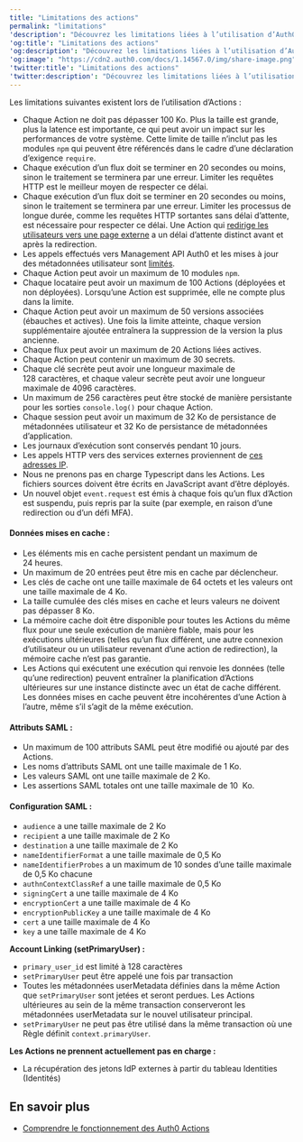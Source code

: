 ```yaml
---
title: "Limitations des actions"
permalink: "limitations"
'description': "Découvrez les limitations liées à l’utilisation d’Auth0 Actions."
'og:title': "Limitations des actions"
'og:description': "Découvrez les limitations liées à l’utilisation d’Auth0 Actions."
'og:image': "https://cdn2.auth0.com/docs/1.14567.0/img/share-image.png"
'twitter:title': "Limitations des actions"
'twitter:description': "Découvrez les limitations liées à l’utilisation d’Auth0 Actions."
---
```


Les limitations suivantes existent lors de l’utilisation d’Actions :

* Chaque Action ne doit pas dépasser 100 Ko. Plus la taille est grande, plus la latence est importante, ce qui peut avoir un impact sur les performances de votre système. Cette limite de taille n’inclut pas les modules `npm` qui peuvent être référencés dans le cadre d’une déclaration d’exigence `require`.
* Chaque exécution d’un flux doit se terminer en 20 secondes ou moins, sinon le traitement se terminera par une erreur. Limiter les requêtes HTTP est le meilleur moyen de respecter ce délai.
* Chaque exécution d’un flux doit se terminer en 20 secondes ou moins, sinon le traitement se terminera par une erreur. Limiter les processus de longue durée, comme les requêtes HTTP sortantes sans délai d’attente, est nécessaire pour respecter ce délai. Une Action qui [redirige les utilisateurs vers une page externe](/docs/docs/fr-ca/customize/actions/explore-triggers/signup-and-login-triggers/login-trigger/redirect-with-actions) a un délai d’attente distinct avant et après la redirection.
* Les appels effectués vers <Tooltip href="/docs/docs/fr-ca/glossary?term=management-api" tip="Management API
Un produit permettant aux clients d’effectuer des tâches administratives." cta="Voir le glossaire">Management API</Tooltip> Auth0 et les mises à jour des métadonnées utilisateur sont [limités](/docs/docs/fr-ca/troubleshoot/customer-support/operational-policies/rate-limit-policy/management-api-endpoint-rate-limits).
* Chaque Action peut avoir un maximum de 10 modules `npm`.
* Chaque locataire peut avoir un maximum de 100 Actions (déployées et non déployées). Lorsqu’une Action est supprimée, elle ne compte plus dans la limite.
* Chaque Action peut avoir un maximum de 50 versions associées (ébauches et actives). Une fois la limite atteinte, chaque version supplémentaire ajoutée entraînera la suppression de la version la plus ancienne.
* Chaque flux peut avoir un maximum de 20 Actions liées actives.
* Chaque Action peut contenir un maximum de 30 secrets.
* Chaque clé secrète peut avoir une longueur maximale de 128 caractères, et chaque valeur secrète peut avoir une longueur maximale de 4096 caractères.
* Un maximum de 256 caractères peut être stocké de manière persistante pour les sorties `console.log()` pour chaque Action.
* Chaque session peut avoir un maximum de 32 Ko de persistance de métadonnées utilisateur et 32 Ko de persistance de métadonnées d’application.
* Les journaux d’exécution sont conservés pendant 10 jours.
* Les appels HTTP vers des services externes proviennent de [ces adresses IP](/docs/docs/fr-ca/secure/security-guidance/data-security/allowlist).
* Nous ne prenons pas en charge Typescript dans les Actions. Les fichiers sources doivent être écrits en JavaScript avant d’être déployés.
* Un nouvel objet `event.request` est émis à chaque fois qu’un flux d’Action est suspendu, puis repris par la suite (par exemple, en raison d’une redirection ou d’un défi <Tooltip href="/docs/docs/fr-ca/glossary?term=multifactor-authentication" tip="Authentification multifacteur (MFA)
Processus d’authentification de l’utilisateur qui utilise un facteur en plus du nom d’utilisateur et du mot de passe, tel qu’un code par SMS." cta="Voir le glossaire">MFA</Tooltip>).

#### Données mises en cache :

* Les éléments mis en cache persistent pendant un maximum de 24 heures.
* Un maximum de 20 entrées peut être mis en cache par déclencheur.
* Les clés de cache ont une taille maximale de 64 octets et les valeurs ont une taille maximale de 4 Ko.
* La taille cumulée des clés mises en cache et leurs valeurs ne doivent pas dépasser 8 Ko.
* La mémoire cache doit être disponible pour toutes les Actions du même flux pour une seule exécution de manière fiable, mais pour les exécutions ultérieures (telles qu’un flux différent, une autre connexion d’utilisateur ou un utilisateur revenant d’une action de redirection), la mémoire cache n’est pas garantie.
* Les Actions qui exécutent une exécution qui renvoie les données (telle qu’une redirection) peuvent entraîner la planification d’Actions ultérieures sur une instance distincte avec un état de cache différent. Les données mises en cache peuvent être incohérentes d’une Action à l’autre, même s’il s’agit de la même exécution.

#### Attributs SAML :

* Un maximum de 100 attributs <Tooltip href="/docs/docs/fr-ca/glossary?term=security-assertion-markup-language" tip="Security Assertion Markup Language (SAML)
Protocole normalisé permettant à deux parties d’échanger des informations d’authentification sans mot de passe." cta="Voir le glossaire">SAML</Tooltip> peut être modifié ou ajouté par des Actions.
* Les noms d’attributs SAML ont une taille maximale de 1 Ko.
* Les valeurs SAML ont une taille maximale de 2 Ko.
* Les assertions SAML totales ont une taille maximale de 10  Ko.

#### Configuration SAML :

* `audience` a une taille maximale de 2 Ko
* `recipient` a une taille maximale de 2 Ko
* `destination` a une taille maximale de 2 Ko
* `nameIdentifierFormat` a une taille maximale de 0,5 Ko
* `nameIdentifierProbes` a un maximum de 10 sondes d’une taille maximale de 0,5 Ko chacune
* `authnContextClassRef` a une taille maximale de 0,5 Ko
* `signingCert` a une taille maximale de 4 Ko
* `encryptionCert` a une taille maximale de 4 Ko
* `encryptionPublicKey` a une taille maximale de 4 Ko
* `cert` a une taille maximale de 4 Ko
* `key` a une taille maximale de 4 Ko

**Account Linking (setPrimaryUser) :**

* `primary_user_id` est limité à 128 caractères
* `setPrimaryUser` peut être appelé une fois par transaction
* Toutes les métadonnées userMetadata définies dans la même Action que `setPrimaryUser` sont jetées et seront perdues. Les Actions ultérieures au sein de la même transaction conserveront les métadonnées userMetadata sur le nouvel utilisateur principal.
* `setPrimaryUser` ne peut pas être utilisé dans la même transaction où une Règle définit `context.primaryUser`.

**Les Actions ne prennent actuellement pas en charge :**

* La récupération des jetons <Tooltip href="/docs/docs/fr-ca/glossary?term=idp" tip="Fournisseur d’identité (IdP)
Service de stockage et de gestion des identités numériques." cta="Voir le glossaire">IdP</Tooltip> externes à partir du tableau Identities (Identités)

## En savoir plus

* [Comprendre le fonctionnement des Auth0 Actions](/docs/docs/fr-ca/customize/actions/actions-overview)